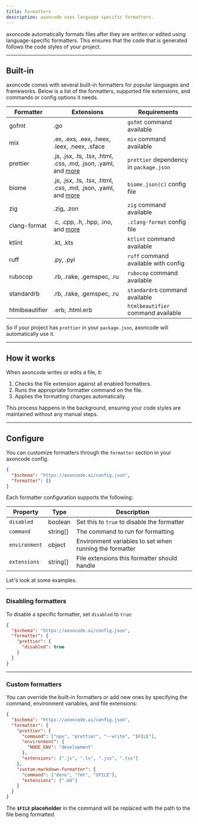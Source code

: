 ```yaml
---
title: Formatters
description: axoncode uses language specific formatters.
---
```


axoncode automatically formats files after they are written or edited using language-specific formatters. This ensures that the code that is generated follows the code styles of your project.

---

## Built-in

axoncode comes with several built-in formatters for popular languages and frameworks. Below is a list of the formatters, supported file extensions, and commands or config options it needs.

| Formatter      | Extensions                                                                                               | Requirements                            |
| -------------- | -------------------------------------------------------------------------------------------------------- | --------------------------------------- |
| gofmt          | .go                                                                                                      | `gofmt` command available               |
| mix            | .ex, .exs, .eex, .heex, .leex, .neex, .sface                                                             | `mix` command available                 |
| prettier       | .js, .jsx, .ts, .tsx, .html, .css, .md, .json, .yaml, and [more](https://prettier.io/docs/en/index.html) | `prettier` dependency in `package.json` |
| biome          | .js, .jsx, .ts, .tsx, .html, .css, .md, .json, .yaml, and [more](https://biomejs.dev/)                   | `biome.json(c)` config file             |
| zig            | .zig, .zon                                                                                               | `zig` command available                 |
| clang-format   | .c, .cpp, .h, .hpp, .ino, and [more](https://clang.llvm.org/docs/ClangFormat.html)                       | `.clang-format` config file             |
| ktlint         | .kt, .kts                                                                                                | `ktlint` command available              |
| ruff           | .py, .pyi                                                                                                | `ruff` command available with config    |
| rubocop        | .rb, .rake, .gemspec, .ru                                                                                | `rubocop` command available             |
| standardrb     | .rb, .rake, .gemspec, .ru                                                                                | `standardrb` command available          |
| htmlbeautifier | .erb, .html.erb                                                                                          | `htmlbeautifier` command available      |

So if your project has `prettier` in your `package.json`, axoncode will automatically use it.

---

## How it works

When axoncode writes or edits a file, it:

1. Checks the file extension against all enabled formatters.
2. Runs the appropriate formatter command on the file.
3. Applies the formatting changes automatically.

This process happens in the background, ensuring your code styles are maintained without any manual steps.

---

## Configure

You can customize formatters through the `formatter` section in your axoncode config.

```json title="axoncode.json"
{
  "$schema": "https://axoncode.ai/config.json",
  "formatter": {}
}
```

Each formatter configuration supports the following:

| Property      | Type     | Description                                             |
| ------------- | -------- | ------------------------------------------------------- |
| `disabled`    | boolean  | Set this to `true` to disable the formatter             |
| `command`     | string[] | The command to run for formatting                       |
| `environment` | object   | Environment variables to set when running the formatter |
| `extensions`  | string[] | File extensions this formatter should handle            |

Let's look at some examples.

---

### Disabling formatters

To disable a specific formatter, set `disabled` to `true`:

```json title="axoncode.json" {5}
{
  "$schema": "https://axoncode.ai/config.json",
  "formatter": {
    "prettier": {
      "disabled": true
    }
  }
}
```

---

### Custom formatters

You can override the built-in formatters or add new ones by specifying the command, environment variables, and file extensions:

```json title="axoncode.json" {4-14}
{
  "$schema": "https://axoncode.ai/config.json",
  "formatter": {
    "prettier": {
      "command": ["npx", "prettier", "--write", "$FILE"],
      "environment": {
        "NODE_ENV": "development"
      },
      "extensions": [".js", ".ts", ".jsx", ".tsx"]
    },
    "custom-markdown-formatter": {
      "command": ["deno", "fmt", "$FILE"],
      "extensions": [".md"]
    }
  }
}
```

The **`$FILE` placeholder** in the command will be replaced with the path to the file being formatted.
